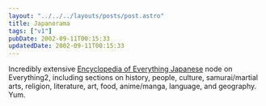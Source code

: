 ```yaml
---
layout: "../../../layouts/posts/post.astro"
title: Japanorama
tags: ["v1"]
pubDate: 2002-09-11T00:15:33
updatedDate: 2002-09-11T00:15:33
---
```


Incredibly extensive [Encyclopedia of Everything Japanese][1] node on Everything2, including sections on history, people, culture, samurai/martial arts, religion, literature, art, food, anime/manga, language, and geography. Yum.

[1]: http://www.everything2.com/index.pl?node_id=632142 "Everything2.com: Everything Japanese Encyclopedia"
